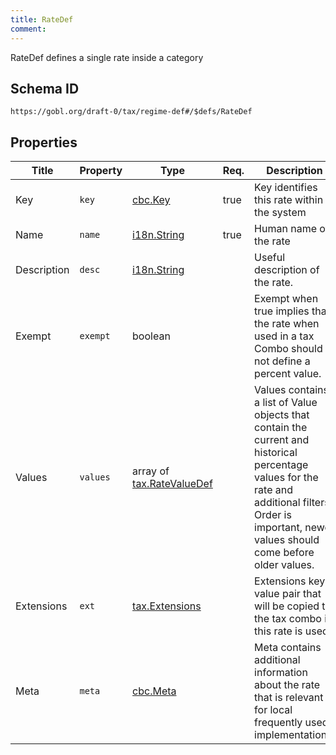 ```yaml
---
title: RateDef
comment: 
---
```


RateDef defines a single rate inside a category

## Schema ID

`https://gobl.org/draft-0/tax/regime-def#/$defs/RateDef`

## Properties

| Title       | Property | Type                                                     | Req. | Description                                                                                                                                                                                              |
|-------------|----------|----------------------------------------------------------|------|----------------------------------------------------------------------------------------------------------------------------------------------------------------------------------------------------------|
| Key         | `key`    | [cbc.Key](/draft-0/cbc/key)                              | true | Key identifies this rate within the system                                                                                                                                                               |
| Name        | `name`   | [i18n.String](/draft-0/i18n/string)                      | true | Human name of the rate                                                                                                                                                                                   |
| Description | `desc`   | [i18n.String](/draft-0/i18n/string)                      |      | Useful description of the rate.                                                                                                                                                                          |
| Exempt      | `exempt` | boolean                                                  |      | Exempt when true implies that the rate when used in a tax Combo should not define a percent value.                                                                                                       |
| Values      | `values` | array of [tax.RateValueDef](/draft-0/tax/rate_value_def) |      | Values contains a list of Value objects that contain the current and historical percentage values for the rate and additional filters. Order is important, newer values should come before older values. |
| Extensions  | `ext`    | [tax.Extensions](/draft-0/tax/extensions)                |      | Extensions key-value pair that will be copied to the tax combo if this rate is used.                                                                                                                     |
| Meta        | `meta`   | [cbc.Meta](/draft-0/cbc/meta)                            |      | Meta contains additional information about the rate that is relevant for local frequently used implementations.                                                                                          |

